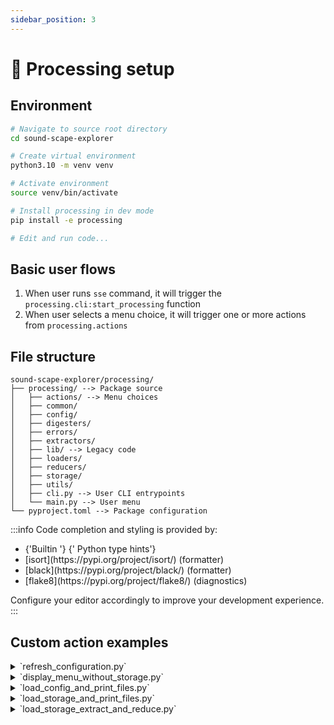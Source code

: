 ```yaml
---
sidebar_position: 3
---
```




# 🧮 Processing setup

## Environment

```bash
# Navigate to source root directory
cd sound-scape-explorer

# Create virtual environment
python3.10 -m venv venv

# Activate environment
source venv/bin/activate

# Install processing in dev mode
pip install -e processing

# Edit and run code...
```

## Basic user flows

1. When user runs `sse` command, it will trigger the `processing.cli:start_processing` function
2. When user selects a menu choice, it will trigger one or more actions from `processing.actions`

## File structure

```text
sound-scape-explorer/processing/
├── processing/ --> Package source
│   ├── actions/ --> Menu choices
│   ├── common/
│   ├── config/
│   ├── digesters/
│   ├── errors/
│   ├── extractors/
│   ├── lib/ --> Legacy code
│   ├── loaders/
│   ├── reducers/
│   ├── storage/
│   ├── utils/
│   ├── cli.py --> User CLI entrypoints
│   └── main.py --> User menu
└── pyproject.toml --> Package configuration
```

:::info
Code completion and styling is provided by:

<ul>
  <li>
    {'Builtin '}
    <PythonIcon />
    {' Python type hints'}
  </li>
  <li>[isort](https://pypi.org/project/isort/) (formatter)</li>
  <li>[black](https://pypi.org/project/black/) (formatter)</li>
  <li>[flake8](https://pypi.org/project/flake8/) (diagnostics)</li>
</ul>

Configure your editor accordingly to improve your development experience.
:::

## Custom action examples

<details>
  <summary>
    `refresh_configuration.py`
  </summary>

```python
from processing.actions.refresh_configuration import refresh_configuration
from processing.config.Config import Config
from processing.storage.Storage import Storage

config_path = "/path/to/config.xlsx"
storage_path = "/path/to/storage.h5"

config = Config(config_path)
storage = Storage(storage_path)

refresh_configuration(config, storage)

# Import other action or create custom...
```

</details>

<details>
  <summary>
    `display_menu_without_storage.py`
  </summary>

```python
from processing.main import main

storage = None
config_path = "/path/to/config.xlsx"

main(storage, config_path)

# Interact with console...
```

</details>

<details>
  <summary>
    `load_config_and_print_files.py`
  </summary>

```python
from processing.config.Config import Config

config_path = "/path/to/config.xlsx"
config = Config(config_path)

for file in config.files:
print(file) # FileConfig object
```

</details>

<details>
  <summary>
    `load_storage_and_print_files.py`
  </summary>

```python
from processing.config.files.FileStorage import FileStorage
from processing.config.settings.SettingsStorage import SettingsStorage
from processing.storage.Storage import Storage

storage_path =
"/home/bamdad/git/sound-scape-explorer/examples/campaigns/coral-reef-light/coral-reef-light.h5"
storage = Storage(storage_path)

settings = SettingsStorage.read_from_storage(storage)
files = FileStorage.read_from_storage(storage, settings)

for file in files:
print(file) # FileConfig object
```

</details>

<details>
  <summary>`load_storage_extract_and_reduce.py`</summary>

```python
import numpy as np

from processing.common.TimelineWalker import TimelineWalker
from processing.config.bands.BandConfig import BandConfig
from processing.config.files.FileStorage import FileStorage
from processing.config.integrations.IntegrationConfig import IntegrationConfig
from processing.config.settings.SettingsStorage import SettingsStorage
from processing.config.sites.SiteStorage import SiteStorage
from processing.extractors.VggExtractor import VggExtractor
from processing.reducers.UmapReducer import UmapReducer
from processing.storage.Storage import Storage
from processing.utils.create_timelines import create_timelines

# INFO: This example could gain clarity by:
# - Using consistent setters for objects
# - Providing less arguments to `create_timelines()`
# - Wrap timeline behavior behind simple API

# Reading settings, files and sites from storage
storage_path = "/path/to/storage.h5"
storage = Storage(storage_path)

settings = SettingsStorage.read_from_storage(storage)
files = FileStorage.read_from_storage(storage, settings)
sites = SiteStorage.read_from_storage(storage, settings)

# Creating custom band, integration and extractor
band = BandConfig(0, "human", 20, 20000)
integration = IntegrationConfig(0, "15s", 15)

vgg = VggExtractor()
vgg.index = 0
vgg.expected_sample_rate = 44100

# Creating manual timelines (this section could be simplified greatly)
timelines = create_timelines(
sites=sites,
integrations=[integration],
settings=settings,
storage=storage,
)

tw = TimelineWalker()
tw.storage = storage
tw.bands = [band]
tw.integrations = [integration]
tw.timelines = timelines
tw.extractors = [vgg]

# Getting ready to walk the timeline and yield features
features = []

for (
features_seconds,
labels,
interval_details, # arbitrary server unique slug for storage indexing
interval, # Interval object
band, # BandConfig object
extractor, # ExtractorConfig object
timeline, # current Timeline object
) in tw.walk():
features_aggregated = list(np.mean(features_seconds, axis=0))
features.append(features_aggregated)

# Creating custom reducer
reducer = UmapReducer()
reducer.load(3, None, features)

features_reduced = reducer.calculate()

# Using reduced features...
```

</details>
